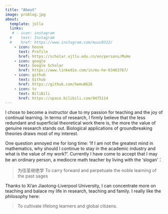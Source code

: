 ```yaml
---
title: "About"
image: problog.jpg
about:
  template: jolla
  links:
   # - icon: instagram
  #    text: Instagram
  #    href: https://www.instagram.com/muuu9312/
    - icon: house
      text: Profile
      href: https://scholar.xjtlu.edu.cn/en/persons/MuHe
    - icon: google
      text: Google Scholar
      href: https://www.linkedin.com/in/mu-he-63463767/
    - icon: github
      text: Github
      href: https://github.com/hemu0626
    - icon: tv
      text: BiliBili
      href: https://space.bilibili.com/9475114
---
```


I chose to become a instructor due to my passion for teaching and the joy of continual learning. In terms of research, I firmly believe that the less redundant and superficial theoretical work there is, the more the value of genuine research stands out. Biological applications of groundbreaking theories draws most of my interest.  

One question annoyed me for long time: 'If I am not the greatest mind in mathematics, why should I continue to stay in the academic industry and what is the value of my work?'. Currently I have come to accept that I may be an ordinary person, a mediocre math teacher by living with the 'slogan'： 

> 为往圣继绝学
> To carry forward and perpetuate the noble learning of the past sages

Thanks to Xi'an Jiaotong-Liverpool University, I can concentrate more on teaching and balace my life in research, teaching and family. I really like the philosophy here:

> To cultivate lifelong learners and global citizens.



